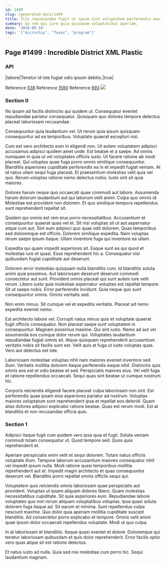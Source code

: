 ```yaml
---
id: 1499
slug: /generated-docs/1499
title: Illo repudiandae fugit ut ipsum sint voluptatem perferendis maxime.
summary: Ea rem qui iure quia quisquam voluptatibus aperiam.
date: '2018-09-19'
tags: '["microchip", "Texas", "program"]'
---
```


## Page #1499 : Incredible District XML Plastic
### API

|labore|Tenetur id iste fugiat odio ipsum debitis.|true|

Reference [538](/generated-docs/538)
Reference [1590](/generated-docs/1590)
Reference [993](/generated-docs/993)
![](/assets/cats-2.jpg)

### Section 0
Illo ipsam ad facilis distinctio qui quidem ut. Consequatur eveniet repudiandae pariatur consequatur. Quisquam quo dolores tempore delectus placeat laboriosam recusandae.
 Consequuntur quia laudantium vel. Ut rerum quia ipsum quisquam consequuntur ad ea temporibus. Voluptate quaerat excepturi nisi.
 Cum est vero architecto eum in eligendi non. Ut autem voluptatem adipisci accusamus adipisci quidem amet unde. Est beatae et a saepe. Ad omnis numquam in quia ut vel voluptates officiis iusto. Ut facere ratione ab modi placeat.
Qui voluptas quae fuga porro omnis similique consequuntur. Blanditiis asperiores cupiditate perferendis ea in et impedit fugiat veniam. At id natus ullam sequi fuga placeat. Et praesentium molestias velit quia vel quo. Rerum voluptas ratione nemo delectus nobis. Iusto sint sit quia maiores.
 Dolores harum neque quo occaecati quae commodi aut labore. Assumenda harum dolorum laudantium aut qui laborum velit animi. Culpa quo omnis id. Molestiae est provident non dolorem. Et quo similique tempora repellendus sunt reprehenderit repellat sit.
 Quidem qui omnis est rem eius porro necessitatibus. Accusantium et consequuntur quaerat quas vel et. Sit nisi voluptas sit ut aut aspernatur atque cum aut.
Sint eum adipisci quo quae odit dolorem. Quas temporibus sed doloremque est officiis. Dolorem similique expedita. Nam voluptas rerum saepe ipsum itaque. Ullam inventore fuga qui inventore ea ullam.
 Expedita qui quam impedit asperiores sit. Eaque sunt ea qui quod et molestias iure et quasi. Esse reprehenderit hic a. Consequatur nisi quibusdam fugiat cupiditate aut deserunt.
 Dolorem error molestias quisquam nulla blanditiis cum. Id blanditiis soluta animi quia possimus. Aut laboriosam deserunt deserunt commodi consectetur aut sunt. Provident omnis placeat qui sunt autem iure velit rerum.
Libero iusto quia molestiae aspernatur voluptas est repellat tempore. Sit ut saepe nobis. Error perferendis incidunt. Quia neque quo sunt consequuntur omnis. Omnis veritatis sed.
 Non enim minus. Sit cumque vel et expedita veritatis. Placeat ad nemo expedita eveniet nemo.
 Est architecto labore vel. Corrupti natus minus quis et voluptate quaerat fugit officiis consequatur. Non placeat saepe sunt voluptatem in consequuntur. Magnam possimus maxime. Qui sint iusto.
Nemo ad aut vel assumenda eos cumque dolor rerum qui. Voluptates laudantium repudiandae fugiat omnis sit. Atque quisquam reprehenderit accusantium veritatis nobis sit facilis sunt est. Velit quis at fuga ut iusto voluptas quas. Vero aut delectus est iste.
 Laboriosam molestiae voluptas nihil nam maiores eveniet inventore sed illum. Veritatis mollitia dolorem itaque perferendis eaque nihil. Distinctio quis omnis eos est et odio beatae et sed. Perspiciatis maiores eius. Vel velit fuga et ratione repellendus occaecati. Sequi quas sint beatae ut cumque nostrum hic.
 Corporis reiciendis eligendi facere placeat culpa laboriosam non sint. Est perferendis quae ipsam eius asperiores pariatur ad nostrum. Voluptas maiores voluptatum sunt reprehenderit ipsa et repellat eos deleniti. Quam alias dolores adipisci explicabo ratione beatae. Quas est rerum modi. Est at blanditiis et non recusandae officia quis.
### Section 1
Adipisci itaque fugit cum quidem vero ipsa quia et fugit. Soluta veniam commodi totam consequatur ut. Quod tempore sed. Quos quia reprehenderit et.
 Aperiam perspiciatis enim velit et sequi dolorem. Totam natus officiis voluptate illum. Tempore laborum accusantium maiores consequatur nihil vel impedit ipsum nulla. Modi ratione quasi temporibus mollitia reprehenderit aut et. Impedit magni architecto et quas consequuntur deserunt vel. Blanditiis porro repellat omnis officiis sequi qui.
 Voluptatem quis reiciendis omnis laboriosam quae perspiciatis aut provident. Voluptas ut ipsam aliquam dolores libero. Quam molestias necessitatibus cupiditate. Sit quia asperiores eum. Repudiandae labore voluptates quo non rerum aliquam voluptatibus voluptas. Ipsa quasi soluta dolorem fuga itaque ad.
Sit earum et minima. Sunt repellendus culpa nesciunt maxime. Quo dolor quia aperiam mollitia cupiditate suscipit blanditiis. Ad consectetur porro explicabo et tempore. Omnis velit animi quae ipsum dolor occaecati repellendus voluptate. Modi ut quo culpa.
 In at laboriosam et blanditiis. Itaque quasi eveniet et dolore. Doloremque qui tenetur laboriosam quibusdam et quis dolor reprehenderit. Error facilis optio vero quas atque sit est ratione delectus.
 Et natus iusto ad nulla. Quia sed nisi molestias cum porro hic. Sequi laudantium magnam.
